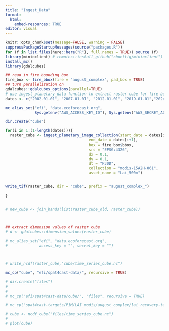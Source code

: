 ```yaml
---
title: "Ingest_Data"
format:
  html:
    embed-resources: TRUE
editor: visual
---
```


```r
knitr::opts_chunk$set(message=FALSE, warning = FALSE)
suppressPackageStartupMessages(source("packages.R"))
for (f in list.files(here::here("R"), full.names = TRUE)) source (f)
library(minioclient) # remotes::install_github("cboettig/minioclient")
install_mc()
library(gdalcubes)
```

```r
## read in fire bounding box
fire_box <- fire_bbox(fire = "august_complex", pad_box = TRUE)
## turn parallelization on
gdalcubes::gdalcubes_options(parallel=TRUE)
# use ingest_planetary_data function to extract raster cube for fire bounding box between Jan 1 2002 and Mar 1 2023. Loop through 5 year increments to avoid ingest_planetary_data timing out.
dates <- c("2002-01-01", "2007-01-01", "2012-01-01", "2019-01-01","2024-01-01", "2025-03-01")

mc_alias_set("efi", "data.ecoforecast.org",
             Sys.getenv("AWS_ACCESS_KEY_ID"), Sys.getenv("AWS_SECRET_ACCESS_KEY"))

dir.create("cube")

for(i in 1:(1-length(dates))){
  raster_cube <- ingest_planetary_image_collection(start_date = dates[i],
                                     end_date = dates[i+1],
                                     box = fire_box$bbox,
                                     srs = "EPSG:4326",
                                     dx = 0.1,
                                     dy = 0.1,
                                     dt = "P30D",
                                     collection = "modis-15A2H-061",
                                     asset_name = "Lai_500m")


write_tif(raster_cube, dir = "cube", prefix = "august_complex_")

}


# new_cube <- join_bands(list(raster_cube_old, raster_cube))



## extract dimension values of raster cube
# d <- gdalcubes::dimension_values(raster_cube)

# mc_alias_set("efi", "data.ecoforecast.org",
#              access_key = "", secret_key = "")



# write_ncdf(raster_cube,"cube/time_series_cube.nc")

mc_cp("cube", "efi/spat4cast-data/", recursive = TRUE)

# dir.create("files")
# 
# 
# mc_cp("efi/spat4cast-data/cube/", "files", recursive = TRUE)

# mc_cp("spat4cast-targets/P1M/LAI_modis/august_complex/lai_recovery-target-2025-03-01.tif", "files", recursive = TRUE)

# cube <- ncdf_cube("files/time_series_cube.nc")
# 
# plot(cube)


```
